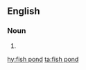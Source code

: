 {{also|fishpond|fish-pond}}
==English==

===Noun===
{{en-noun}}

# {{alternative spelling of|fishpond|lang=en}}

[[hy:fish pond]]
[[ta:fish pond]]